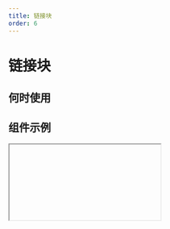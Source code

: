 ```yaml
---
title: 链接块
order: 6
---
```


# 链接块

## 何时使用

## 组件示例

<Iframe url="https://pre-yida-performance3.alibaba-inc.com/developer/link-bolck-v2?isRenderNav=false" />

## 组件属性

| 属性名 |  属性code  | 类型 | 数据示例  | 动态属性 | 备注 |
| :------ | :------ | :------ | :------ | :----- | :----- |
| 链接类型 | type | string | ’page‘ | 否 |  |
| 链接地址 | url | string | ’‘ | 否 |  |
| 新开页面 | isBlank | boolean | false | 否 |  |
| 携带参数 | params | object | false | 否 | url 查询参数 |


<AttrTable dataSource={[
{
  attr: '链接类型',
  code: 'type',
  type: 'String',
  demo: '’page‘',
  dafault:'',
  desc: ''
},
{
  attr: '链接地址',
  code: 'url',
  type: 'String',
  demo: '',
  dafault:'',
  desc: ''
},
{
  attr: '新开页面',
  code: 'isBlank',
  type: 'boolean',
  demo: 'false',
  dafault:'',
  desc: ''
},
{
  attr: '携带参数',
  code: 'params',
  type: 'object',
  demo: 'false',
  dafault:'',
  desc: 'url 查询参数'
},
]}
/>